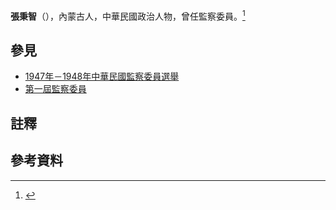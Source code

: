 {{Infobox_officeholder
| name = 張秉智
| image = 
|order={{ROC}}第1屆[[監察委員|監察委員]]
| term_start = 1948年6月4日
| term_end = 1989年7月27日
| constituency= [[卓索圖盟|卓索圖盟]]、[[昭烏達盟|昭烏達盟]]{{NoteTag|民國81年（1992年）5月第2次修憲前，監察委員由地方議會選舉產生}}
| sex = 男
| Native place = 內蒙古
| nationality  = {{ROC}}
| party = {{KMT}}
| date of birth = {{Birth date|1900|12|1}}
| place of birth = {{QING}}[[內屬蒙古|內屬蒙古]][[卓索圖盟|卓索圖盟]][[喀喇沁左旗|喀喇沁左旗]]（今遼寧省朝陽市喀喇沁左翼蒙古族自治縣）
| date of death = {{Death date and age|1989|7|27|1900|12|1}}
| place of death = {{ROC|臺北市}}
| 居住地 = 
| educate = *卓索圖盟喀喇沁左旗立公營子東倉高等小學堂
*國立北京蒙藏中學
*[[蒙藏專門學校|蒙藏專門學校]]政治經濟學系學士
*[[中央軍事政治學校|中央軍事政治學校]]武漢分校政治科肄業
*[[中央陸軍軍官學校|中央陸軍軍官學校]]第六期肄業（1929）<ref> {{Cite book | author = 陳予歡 | title = 激流勇進: 黄埔軍校第六期生研究（下冊） |  publisher = 獵海人 | pages = 395 | ISBN = 9789869622776 | accessdate =2020-10-26| language = zh }} </ref>
| past = *卓索圖盟喀喇沁左旗立東倉高等小學校教員
*中國國民黨中央黨部宣傳部幹事
*中央軍校集甯分校少校籌備員
*蒙古自治政務委員會科長
*中國國民黨熱河蒙旗黨務特派員辦事處特派員兼書記長
*第1屆[[監察委員|監察委員]]（1948－）
}}
'''張秉智'''（{{bd|1900年|12月1日|1989年|7月27日}}），內蒙古人，中華民國政治人物，曾任監察委員。<ref>{{Cite web |url = https://www.cy.gov.tw/IntraGen_DetailS1.aspx?n=526&file_id=231 |title = 第1屆監察委員 |language = zh |accessdate =2020-10-25}}</ref>

==參見==
*[[1947年－1948年中華民國監察委員選舉|1947年－1948年中華民國監察委員選舉]]
*[[第一屆監察委員|第一屆監察委員]]
==註釋==
{{Notefoot}}
==參考資料==
{{reflist}}